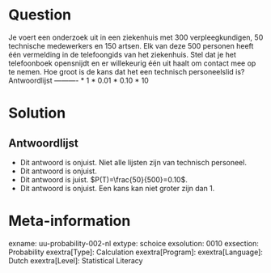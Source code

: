 Question
========
  
Je voert een onderzoek uit in een ziekenhuis met 300 verpleegkundigen, 50 technische medewerkers en 150 artsen. Elk van deze 500 personen heeft één vermelding in de telefoongids van het ziekenhuis. Stel dat je het telefoonboek opensnijdt en er willekeurig één uit haalt om contact mee op te nemen. Hoe groot is de kans dat het een technisch personeelslid is? 
Antwoordlijst
----------
* $1$
* $0.01$
* $0.10$
* $10$

Solution
========

Antwoordlijst
----------
* Dit antwoord is onjuist. Niet alle lijsten zijn van technisch personeel.
* Dit antwoord is onjuist.
* Dit antwoord is juist. $P(T)=\frac{50}{500}=0.10$.
* Dit antwoord is onjuist. Een kans kan niet groter zijn dan 1.

Meta-information
================
exname: uu-probability-002-nl
extype: schoice
exsolution: 0010
exsection: Probability
exextra[Type]: Calculation
exextra[Program]: 
exextra[Language]: Dutch
exextra[Level]: Statistical Literacy
